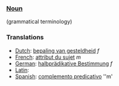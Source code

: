 ===[[Noun]]===
(grammatical terminology)

===Translations===
*[[Dutch]]: [[bepaling van gesteldheid]] ''f''
*[[French]]: [[attribut du sujet]] ''m''
*[[German]]: [[halbprädikative Bestimmung]] ''f''
*[[Latin]]: [[]]
*[[Spanish]]: [[complemento predicativo]] ''m'